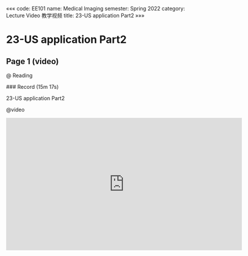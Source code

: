 «««
code: EE101
name: Medical Imaging
semester: Spring 2022
category: Lecture Video 教学视频
title: 23-US application Part2
»»»

# 23-US application Part2

## Page 1 (video)

@ Reading

<div class="markdown-body">
### Record (15m 17s)

23-US application Part2
</div>

@video

<iframe src="https://sbbrisk.com/e/9mwx88r35g1h.html" frameborder=0 marginwidth=0 marginheight=0 scrolling=no width=640 height=360 allowfullscreen></iframe>

